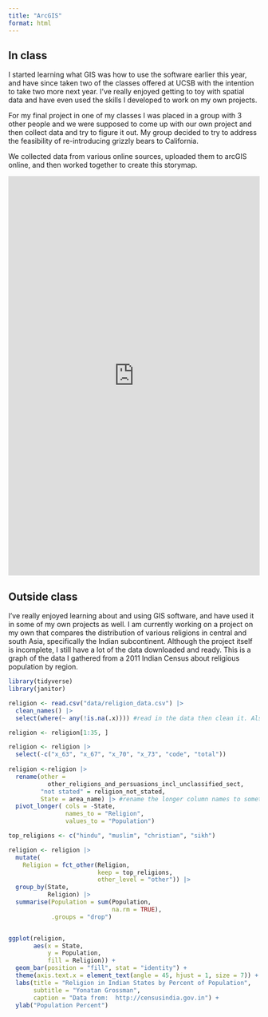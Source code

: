 ```yaml
---
title: "ArcGIS"
format: html
---
```


## In class

I started learning what GIS was how to use the software earlier this year, and have since taken two of the classes offered at UCSB with the intention to take two more next year. I've really enjoyed getting to toy with spatial data and have even used the skills I developed to work on my own projects. 

For my final project in one of my classes I was placed in a group with 3 other people and we were supposed to come up with our own project and then collect data and try to figure it out. My group decided to try to address the feasibility of re-introducing grizzly bears to California.

We collected data from various online sources, uploaded them to arcGIS online, and then worked together to create this storymap.


<iframe src="https://storymaps.arcgis.com/stories/5faf705556174a63a4c84a16f78f1bb6"
        width="100%" height="800" frameborder="0" allowfullscreen>
</iframe>



## Outside class

I've really enjoyed learning about and using GIS software, and have used it in some of my own projects as well. I am currently working on a project on my own that compares the distribution of various religions in central and south Asia, specifically the Indian subcontinent. Although the project itself is incomplete, I still have a lot of the data downloaded and ready. This is a graph of the data I gathered from a 2011 Indian Census about religious population by region.

```r
library(tidyverse)
library(janitor)
```

```r
religion <- read.csv("data/religion_data.csv") |> 
  clean_names() |> 
  select(where(~ any(!is.na(.x)))) #read in the data then clean it. Alsop removes columns with n/a values

religion <- religion[1:35, ]

religion <- religion |> 
  select(-c("x_63", "x_67", "x_70", "x_73", "code", "total")) 
  
religion <-religion |> 
  rename(other =
           other_religions_and_persuasions_incl_unclassified_sect,
         "not stated" = religion_not_stated,
         State = area_name) |> #rename the longer column names to something easier/more accurate
  pivot_longer( cols = -State,
                names_to = "Religion",
                values_to = "Population")

top_religions <- c("hindu", "muslim", "christian", "sikh")

religion <- religion |>
  mutate(
    Religion = fct_other(Religion,
                         keep = top_religions,
                         other_level = "other")) |> 
  group_by(State,
           Religion) |>     
  summarise(Population = sum(Population,
                             na.rm = TRUE),
            .groups = "drop")


ggplot(religion,
       aes(x = State,
           y = Population,
           fill = Religion)) +
  geom_bar(position = "fill", stat = "identity") +
  theme(axis.text.x = element_text(angle = 45, hjust = 1, size = 7)) +
  labs(title = "Religion in Indian States by Percent of Population",
       subtitle = "Yonatan Grossman",
       caption = "Data from:  http://censusindia.gov.in") +
  ylab("Population Percent")
```